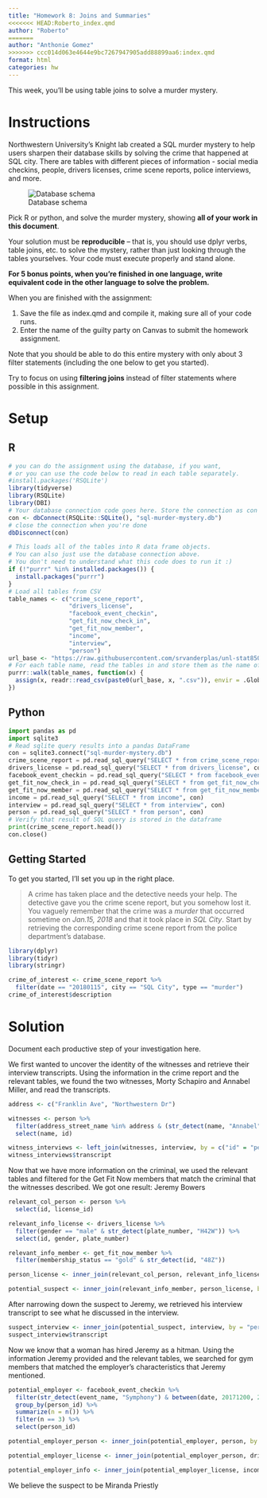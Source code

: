 ```yaml
---
title: "Homework 8: Joins and Summaries"
<<<<<<< HEAD:Roberto_index.qmd
author: "Roberto"
=======
author: "Anthonie Gomez"
>>>>>>> ccc014d063e4644e9bc7267947905add88899aa6:index.qmd
format: html
categories: hw
---
```


This week, you'll be using table joins to solve a murder mystery.

# Instructions
Northwestern University's Knight lab created a SQL murder mystery to help users sharpen their database skills by solving the crime that happened at SQL city. There are tables with different pieces of information - social media checkins, people, drivers licenses, crime scene reports, police interviews, and more. 

![Database schema](https://mystery.knightlab.com/schema.png)

Pick R or python, and solve the murder mystery, showing **all of your work in this document**. 

Your solution must be **reproducible** -- that is, you should use dplyr verbs, table joins, etc. to solve the mystery, rather than just looking through the tables yourselves. Your code must execute properly and stand alone.

**For 5 bonus points, when you're finished in one language, write equivalent code in the other language to solve the problem.**

When you are finished with the assignment: 

1. Save the file as index.qmd and compile it, making sure all of your code runs.
2. Enter the name of the guilty party on Canvas to submit the homework assignment.

Note that you should be able to do this entire mystery with only about 3 filter statements (including the one below to get you started). 

Try to focus on using **filtering joins** instead of filter statements where possible in this assignment.

# Setup

## R

```r
# you can do the assignment using the database, if you want, 
# or you can use the code below to read in each table separately.
#install.packages('RSQLite')
library(tidyverse)
library(RSQLite)
library(DBI)
# Your database connection code goes here. Store the connection as con 
con <- dbConnect(RSQLite::SQLite(), "sql-murder-mystery.db")
# close the connection when you're done
dbDisconnect(con)
```

```r
# This loads all of the tables into R data frame objects. 
# You can also just use the database connection above.
# You don't need to understand what this code does to run it :)
if (!"purrr" %in% installed.packages()) {
  install.packages("purrr")
}
# Load all tables from CSV
table_names <- c("crime_scene_report", 
                 "drivers_license", 
                 "facebook_event_checkin",
                 "get_fit_now_check_in", 
                 "get_fit_now_member", 
                 "income", 
                 "interview",
                 "person")
url_base <- "https://raw.githubusercontent.com/srvanderplas/unl-stat850/main/data/sql-murder/"
# For each table name, read the tables in and store them as the name of the table
purrr::walk(table_names, function(x) {
  assign(x, readr::read_csv(paste0(url_base, x, ".csv")), envir = .GlobalEnv)
})
```



## Python

```python
import pandas as pd
import sqlite3
# Read sqlite query results into a pandas DataFrame
con = sqlite3.connect("sql-murder-mystery.db")
crime_scene_report = pd.read_sql_query("SELECT * from crime_scene_report", con)
drivers_license = pd.read_sql_query("SELECT * from drivers_license", con)
facebook_event_checkin = pd.read_sql_query("SELECT * from facebook_event_checkin", con)
get_fit_now_check_in = pd.read_sql_query("SELECT * from get_fit_now_check_in", con)
get_fit_now_member = pd.read_sql_query("SELECT * from get_fit_now_member", con)
income = pd.read_sql_query("SELECT * from income", con)
interview = pd.read_sql_query("SELECT * from interview", con)
person = pd.read_sql_query("SELECT * from person", con)
# Verify that result of SQL query is stored in the dataframe
print(crime_scene_report.head())
con.close()
```


## Getting Started 

To get you started, I'll set you up in the right place. 


> A crime has taken place and the detective needs your help. The detective gave you the crime scene report, but you somehow lost it. You vaguely remember that the crime was a *murder* that occurred sometime on *Jan.15, 2018* and that it took place in *SQL City*. Start by retrieving the corresponding crime scene report from the police department’s database.

```r
library(dplyr)
library(tidyr)
library(stringr)

crime_of_interest <- crime_scene_report %>%
  filter(date == "20180115", city == "SQL City", type == "murder")
crime_of_interest$description
```

# Solution

Document each productive step of your investigation here.

We first wanted to uncover the identity of the witnesses and retrieve their interview transcripts. Using the information in the crime report and the relevant tables, we found the two witnesses, Morty Schapiro and Annabel Miller, and read the transcripts.

```r
address <- c("Franklin Ave", "Northwestern Dr")

witnesses <- person %>%
  filter(address_street_name %in% address & (str_detect(name, "Annabel") | address_number == max(address_number))) %>%
  select(name, id)

witness_interviews <- left_join(witnesses, interview, by = c("id" = "person_id"))
witness_interviews$transcript
```
Now that we have more information on the criminal, we used the relevant tables and filtered for the  Get Fit Now members that match the criminal that the witnesses described. We got one result: Jeremy Bowers

```r
relevant_col_person <- person %>%
  select(id, license_id)

relevant_info_license <- drivers_license %>%
  filter(gender == "male" & str_detect(plate_number, "H42W")) %>%
  select(id, gender, plate_number)

relevant_info_member <- get_fit_now_member %>%
  filter(membership_status == "gold" & str_detect(id, "48Z")) 

person_license <- inner_join(relevant_col_person, relevant_info_license, by = c("license_id" = "id"))

potential_suspect <- inner_join(relevant_info_member, person_license, by = c("person_id" = "id"))
```

After narrowing down the suspect to Jeremy, we retrieved his interview transcript to see what he discussed in the interview.

```r
suspect_interview <- inner_join(potential_suspect, interview, by = "person_id") 
suspect_interview$transcript
```

Now we know that a woman has hired Jeremy as a hitman. Using the information Jeremy provided and the relevant tables, we searched for gym members that matched the employer's characteristics that Jeremy mentioned.

```r
potential_employer <- facebook_event_checkin %>%
  filter(str_detect(event_name, "Symphony") & between(date, 20171200, 20180000)) %>%
  group_by(person_id) %>%
  summarize(n = n()) %>%
  filter(n == 3) %>%
  select(person_id)

potential_employer_person <- inner_join(potential_employer, person, by = c("person_id" = "id"))

potential_employer_license <- inner_join(potential_employer_person, drivers_license, by = c("license_id" = "id"))

potential_employer_info <- inner_join(potential_employer_license, income, by = "ssn")
```

We believe the suspect to be Miranda Priestly
